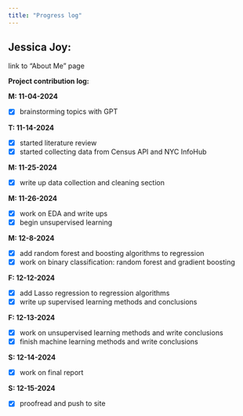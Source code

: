 ```yaml
---
title: "Progress log"
---
```


## Jessica Joy:

link to "About Me" page


**Project contribution log:**


**M: 11-04-2024** 

* [x] brainstorming topics with GPT 

**T: 11-14-2024** 

* [x] started literature review
* [x] started collecting data from Census API and NYC InfoHub

**M: 11-25-2024** 

* [x] write up data collection and cleaning section

**M: 11-26-2024** 

* [x] work on EDA and write ups
* [x] begin unsupervised learning

**M: 12-8-2024** 

* [x] add random forest and boosting algorithms to regression
* [x] work on binary classification: random forest and gradient boosting

**F: 12-12-2024** 

* [x] add Lasso regression to regression algorithms
* [x] write up supervised learning methods and conclusions

**F: 12-13-2024** 

* [x] work on unsupervised learning methods and write conclusions
* [x] finish machine learning methods and write conclusions

**S: 12-14-2024** 

* [x] work on final report

**S: 12-15-2024** 

* [x] proofread and push to site